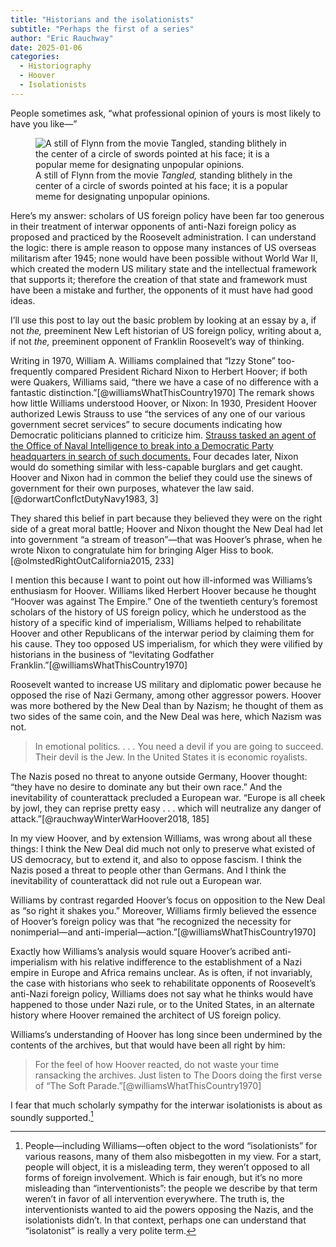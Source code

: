 ```yaml
---
title: "Historians and the isolationists"
subtitle: "Perhaps the first of a series"
author: "Eric Rauchway"
date: 2025-01-06
categories: 
  - Historiography
  - Hoover
  - Isolationists
---
```


People sometimes ask, "what professional opinion of yours is most likely to have you like---"

![A still of Flynn from the movie *Tangled,* standing blithely in the center of a circle of swords pointed at his face; it is a popular meme for designating unpopular opinions.](./flynn_swords.png)

Here's my answer: scholars of US foreign policy have been far too generous in their treatment of interwar opponents of anti-Nazi foreign policy as proposed and practiced by the Roosevelt administration. I can understand the logic: there is ample reason to oppose many instances of US overseas militarism after 1945; none would have been possible without World War II, which created the modern US military state and the intellectual framework that supports it; therefore the creation of that state and framework must have been a mistake and further, the opponents of it must have had good ideas.

I'll use this post to lay out the basic problem by looking at an essay by a, if not *the,* preeminent New Left historian of US foreign policy, writing about a, if not *the,* preeminent opponent of Franklin Roosevelt's way of thinking.

Writing in 1970, William A. Williams complained that "Izzy Stone" too-frequently compared President Richard Nixon to Herbert Hoover; if both were Quakers, Williams said, "there we have a case of no difference with a fantastic distinction."[@williamsWhatThisCountry1970] The remark shows how little Williams understood Hoover, or Nixon: In 1930, President Hoover authorized Lewis Strauss to use "the services of any one of our various government secret services" to secure documents indicating how Democratic politicians planned to criticize him. [Strauss tasked an agent of the Office of Naval Intelligence to break into a Democratic Party headquarters in search of such documents.](https://erauchway.github.io/posts/oppenheimer/) Four decades later, Nixon would do something similar with less-capable burglars and get caught. Hoover and Nixon had in common the belief they could use the sinews of government for their own purposes, whatever the law said.[@dorwartConflctDutyNavy1983, 3]

They shared this belief in part because they believed they were on the right side of a great moral battle; Hoover and Nixon thought the New Deal had let into government "a stream of treason"---that was Hoover's phrase, when he wrote Nixon to congratulate him for bringing Alger Hiss to book.[@olmstedRightOutCalifornia2015, 233]

I mention this because I want to point out how ill-informed was Williams's enthusiasm for Hoover. Williams liked Herbert Hoover because he thought “Hoover was against The Empire.” One of the twentieth century’s foremost scholars of the history of US foreign policy, which he understood as the history of a specific kind of imperialism, Williams helped to rehabilitate Hoover and other Republicans of the interwar period by claiming them for his cause. They too opposed US imperialism, for which they were vilified by historians in the business of “levitating Godfather Franklin.”[@williamsWhatThisCountry1970]

Roosevelt wanted to increase US military and diplomatic power because he opposed the rise of Nazi Germany, among other aggressor powers. Hoover was more bothered by the New Deal than by Nazism; he thought of them as two sides of the same coin, and the New Deal was here, which Nazism was not.

> In emotional politics. . . . You need a devil if you are going to succeed. Their devil is the Jew. In the United States it is economic royalists.

The Nazis posed no threat to anyone outside Germany, Hoover thought: "they have no desire to dominate any but their own race." And the inevitability of counterattack precluded a European war. "Europe is all cheek by jowl, they can reprise pretty easy . . . which will neutralize any danger of attack."[@rauchwayWinterWarHoover2018, 185]

In my view Hoover, and by extension Williams, was wrong about all these things: I think the New Deal did much not only to preserve what existed of US democracy, but to extend it, and also to oppose fascism. I think the Nazis posed a threat to people other than Germans. And I think the inevitability of counterattack did not rule out a European war. 

Williams by contrast regarded Hoover's focus on opposition to the New Deal as "so right it shakes you." Moreover, Williams firmly believed the essence of Hoover's foreign policy was that "he recognized the necessity for nonimperial---and anti-imperial---action."[@williamsWhatThisCountry1970] 

Exactly how Williams's analysis would square Hoover's acribed anti-imperialism with his relative indifference to the establishment of a Nazi empire in Europe and Africa remains unclear. As is often, if not invariably, the case with historians who seek to rehabilitate opponents of Roosevelt's anti-Nazi foreign policy, Williams does not say what he thinks would have happened to those under Nazi rule, or to the United States, in an alternate history where Hoover remained the architect of US foreign policy. 

Williams's understanding of Hoover has long since been undermined by the contents of the archives, but that would have been all right by him: 

>For the feel of how Hoover reacted, do not waste your time ransacking the archives. Just listen to The Doors doing the first verse of “The Soft Parade.”[@williamsWhatThisCountry1970]

I fear that much scholarly sympathy for the interwar isolationists is about as soundly supported.[^1]

[^1]: People---including Williams---often object to the word "isolationists" for various reasons, many of them also misbegotten in my view. For a start, people will object, it is a misleading term, they weren't opposed to all forms of foreign involvement. Which is fair enough, but it's no more misleading than "interventionists": the people we describe by that term weren't in favor of all intervention everywhere. The truth is, the interventionists wanted to aid the powers opposing the Nazis, and the isolationists didn't. In that context, perhaps one can understand that "isolatonist" is really a very polite term.
